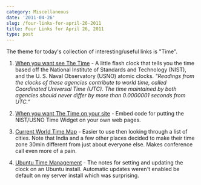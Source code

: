 ```yaml
---
category: Miscellaneous
date: '2011-04-26'
slug: /four-links-for-april-26-2011
title: Four Links for April 26, 2011
type: post
---
```



The theme for today's collection of interesting/useful links is "Time".

1. [When you want see The Time](http://www.time.gov/widget.html) - A little flash clock that tells you the time based off the National Institute of Standards and Technology (NIST), and the U. S. Naval Observatory (USNO) atomic clocks. *"Readings from the clocks of these agencies contribute to world time, called Coordinated Universal Time (UTC). The time maintained by both agencies should never differ by more than 0.0000001 seconds from UTC."*

2. [When you want The Time on your site](http://www.time.gov/widget/) - Embed code for putting the NIST/USNO Time Widget on your own web pages.

3. [Current World Time Map](http://www.worldtimezone.com/) - Easier to use then looking through a list of cities. Note that India and a few other places decided to make their time zone 30min different from just about everyone else. Makes conference call even more of a pain. 

4. [Ubuntu Time Management](https://help.ubuntu.com/community/UbuntuTime) - The notes for setting and updating the clock on an Ubuntu install. Automatic updates weren't enabled be default on my server install which was surprising.